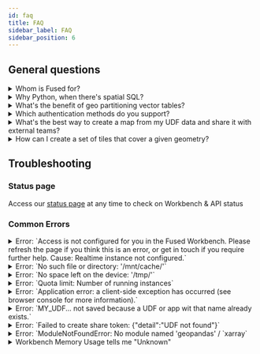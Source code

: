 ```yaml
---
id: faq
title: FAQ
sidebar_label: FAQ
sidebar_position: 6
---
```


## General questions



<details>
<summary>Whom is Fused for?</summary>

Fused is designed for teams seeking to simplify their workflows and accelerate the creation and delivery of data products. It's ideal for organizations that need a scalable solution to handle growing data sizes while minimizing the time spent on data engineering.
</details>



<details>
<summary>Why Python, when there's spatial SQL?</summary>

Python is the go-to language for spatial data science. Although spatial SQL joins and transformations can be efficiently performed using PostGIS in an external database, you may eventually need to convert that data to Pandas and NumPy for further processing and analysis, especially for detailed operations on raster arrays. Additionally, you can run SQL directly on Fused using Python libraries like DuckDB, combining the strengths of both approaches.
</details>

<details>
<summary>What's the benefit of geo partitioning vector tables?</summary>

It enables efficient reading of large datasets by strategically partitioning GeoParquet files. Fused's GeoParquet format includes metadata that allows for spatial filtering of any dataset, loading only the chunks relevant to a specific area of interest. This approach reduces memory usage and allows you to work with any size dataset with just Python.
</details>

<details>
<summary>Which authentication methods do you support?</summary>

Fused currently uses Auth0 to support authentication via Google and GitHub.
</details>

<details>
<summary>What's the best way to create a map from my UDF data and share it with external teams?</summary>

You can use the [App Builder](/workbench/app-builder/app-overview/) create an app that loads the UDF's data then [create a shareable link](/workbench/app-builder/app-overview/#share).

</details>

<details>
<summary>How can I create a set of tiles that cover a given geometry?</summary>

Use cases like creating chips may call for running a UDF across a set of tiles that fall within a given geometry. This can be done by creating a list of tiles with the [mercantile](https://github.com/mapbox/mercantile) library then calling the UDF [in parallel](/use-cases/zonal-stats/#c-parallelization).

```python showLineNumbers
import fused
import mercantile

bounds = [32.4203, -14.0933, 34.6186, -12.42826]

tile_list = list(mercantile.tiles(*bounds,zooms=[15]))
```

</details>


## Troubleshooting

### Status page

Access our [status page](https://fused.instatus.com/) at any time to check on Workbench & API status

### Common Errors

<details>
<summary>Error: `Access is not configured for you in the Fused Workbench. Please refresh the page if you think this is an error, or get in touch if you require further help. Cause: Realtime instance not configured.`</summary>

This error occurs when you try to run a UDF with an account associated with a workspace environment that does not have a realtime instance configured. This means that there are no worker nodes available to run the UDF. To resolve this issue, please get in touch with the Fused team team to ensure your account is associated with an environment with a realtime instance.

When Troubleshooting this error, it may help to navigate to your account's User Profile page to determine if the account is associated with an environment and realtime instance, as shown here.

![user settings](/img/user_settings.png)

</details>



<details>
<summary>Error: `No such file or directory: '/mnt/cache/'`</summary>

This error occurs when a UDF attempts to access the [`/mnt/cache` disk](/core-concepts/content-management/file-system/#mntcache-disk) when it is not available for the environment. To resolve this issue, please contact the Fused team to ensure that the cache directory is available for your account.
</details>

<details>
<summary>Error: `No space left on the device: '/tmp/'`</summary>

This error occurs when a UDF attempts to write more data than the `/tmp` directory of the real-time instance can handle. Realtime instances have a limited amount of space available and are ephemeral between runs. You might want to consider writing to [`/mnt/cache` disk](/core-concepts/content-management/file-system/#mntcache-disk) instead.
</details>

<details>
<summary>Error: `Quota limit: Number of running instances`</summary>

Fused batch jobs, which are initiated with [run_remote](/python-sdk/top-level-functions/#jobrun_remote), require a server quota to be enabled for your account. These include data [ingestion](/core-concepts/data-ingestion/) jobs. If you encounter this error, please contact the Fused team to request an increase in the quota allotted to your account.
</details>

<details>
<summary>Error: `Application error: a client-side exception has occurred (see browser console for more information).`</summary>

In the case that you encounter this error, please reset your browser cache and cookies. If the error persists, please contact the Fused team for further assistance.
</details>


<details>
<summary>Error: `MY_UDF... not saved because a UDF or app wit that name already exists.`</summary>

It's possible you might be editing a "local" UDF that has the same name as a Team UDF. To resolve this issue, you can either rename the UDF or, if your intention is to update the Team UDF, [Push it to GitHub](/workbench/udf-catalog/#publish-a-udf-to-a-github-repository).

</details>


<details>
<summary>Error: `Failed to create share token: {"detail":"UDF not found"}`</summary>

To resolve this error, save the UDF again and refreshing your browser window. If the problem persists, rename the UDF and try again.

</details>

<details>
<summary>Error: `ModuleNotFoundError: No module named 'geopandas' / `xarray`</summary>

This error happens when your UDF returns a `GeoDataFrame` or an `xarray` Dataset but your local env doesn't have the `geopandas` or `xarray` package installed to manipulate it.

The standalone `fused` package doesn't have `geopandas` or `xarray` or other optional dependencies installed to keep it light weight. 

This can be fixed in 2 ways:

1. When running fused locally

You can [install](/python-sdk/#python-install) `fused` with all the optional dependencies:

```bash
pip install "fused[all]"
```

2. When running a UDF in a [Fused App](/workbench/app-builder/)

Install the package using `micropip` at the top of your app:

```python
import micropip
await micropip.install(['geopandas'])
# await micropip.install(['xarray']) # if you were missing xarray
import geopandas as gpd
```

You can install multiple packages the same way:
```python
await micropip.install(['geopandas', 'xarray'])
```

</details>


<details>
<summary>Workbench Memory Usage tells me "Unknown"</summary>

We try our best to retrieve memory usage for UDFs you run in Workbench to help you monitor & optimize your UDFs.

There are a few reasons why we might not be able to retrieve memory usage:
1. **Running a shared token, for example a public UDF**: In this case we don't share memory usage as the original builder of the UDF might not want to reveal the inner workings of their UDF.
2. **Running a [cached UDF](/core-concepts/cache/)**: If you're running a UDF that was cached (rerunning the same UDF with the same parameters), no memory was used. 

</details>